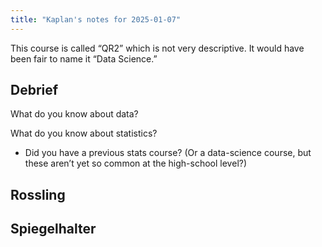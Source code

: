 ```yaml
---
title: "Kaplan's notes for 2025-01-07"
---
```


This course is called "QR2" which is not very descriptive. It would have been fair to name it "Data Science."

## Debrief

What do you know about data?

What do you know about statistics?

- Did you have a previous stats course? (Or a data-science course, but these aren't yet so common at the high-school level?)



## Rossling


## Spiegelhalter

